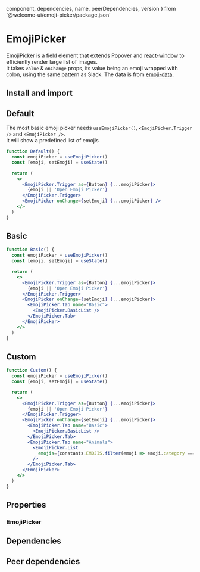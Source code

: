 
  component,
  dependencies,
  name,
  peerDependencies,
  version
} from '@welcome-ui/emoji-picker/package.json'

# EmojiPicker

<tagversion version={version} name={name} component={component} />

EmojiPicker is a field element that extends [Popover](https://www.welcome-ui.com/components/popover) and [react-window](https://github.com/bvaughn/react-window) to efficiently render large list of images.  
It takes `value` & `onChange` props, its value being an emoji wrapped with colon, using the same pattern as Slack. The data is from [emoji-data](https://github.com/iamcal/emoji-data).

## Install and import

<usage component={component} name={name} peerDependencies={peerDependencies} />

## Default

The most basic emoji picker needs `useEmojiPicker()`, `<EmojiPicker.Trigger />` and `<EmojiPicker />`.  
It will show a predefined list of emojis

```jsx
function Default() {
  const emojiPicker = useEmojiPicker()
  const [emoji, setEmoji] = useState()

  return (
    <>
      <EmojiPicker.Trigger as={Button} {...emojiPicker}>
        {emoji || 'Open Emoji Picker'}
      </EmojiPicker.Trigger>
      <EmojiPicker onChange={setEmoji} {...emojiPicker} />
    </>
  )
}
```

## Basic

```jsx
function Basic() {
  const emojiPicker = useEmojiPicker()
  const [emoji, setEmoji] = useState()

  return (
    <>
      <EmojiPicker.Trigger as={Button} {...emojiPicker}>
        {emoji || 'Open Emoji Picker'}
      </EmojiPicker.Trigger>
      <EmojiPicker onChange={setEmoji} {...emojiPicker}>
        <EmojiPicker.Tab name="Basic">
          <EmojiPicker.BasicList />
        </EmojiPicker.Tab>
      </EmojiPicker>
    </>
  )
}
```

## Custom

```jsx
function Custom() {
  const emojiPicker = useEmojiPicker()
  const [emoji, setEmoji] = useState()

  return (
    <>
      <EmojiPicker.Trigger as={Button} {...emojiPicker}>
        {emoji || 'Open Emoji Picker'}
      </EmojiPicker.Trigger>
      <EmojiPicker onChange={setEmoji} {...emojiPicker}>
        <EmojiPicker.Tab name="Basic">
          <EmojiPicker.BasicList />
        </EmojiPicker.Tab>
        <EmojiPicker.Tab name="Animals">
          <EmojiPicker.List
            emojis={constants.EMOJIS.filter(emoji => emoji.category === 'Animals & Nature')}
          />
        </EmojiPicker.Tab>
      </EmojiPicker>
    </>
  )
}
```

## Properties

### EmojiPicker

<props propTypes={props.propTypes.EmojiPicker} />

## Dependencies

<dependencies dependencies={dependencies} />

## Peer dependencies

<dependencies dependencies={peerDependencies} />
